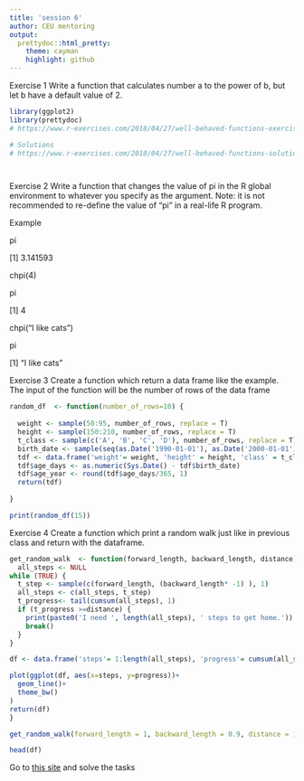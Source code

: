 ```yaml
---
title: 'session 6'
author: CEU mentoring
output:
  prettydoc::html_pretty:
    theme: cayman
    highlight: github
---
```




Exercise 1
Write a function that calculates number a to the power of b, but let b have a default value of 2.


```r
library(ggplot2)
library(prettydoc)
# https://www.r-exercises.com/2018/04/27/well-behaved-functions-exercises/

# Solutions
# https://www.r-exercises.com/2018/04/27/well-behaved-functions-solutions/




```

Exercise 2
Write a function that changes the value of pi in the R global environment to whatever you specify as the argument. Note: it is not recommended to re-define the value of “pi” in a real-life R program.

Example

pi

[1] 3.141593

chpi(4)

pi

[1] 4

chpi("I like cats")

pi

[1] "I like cats"



Exercise 3 
Create a function which return a data frame like the example.
The input of the function will be the number of rows of the data frame

```r
random_df  <- function(number_of_rows=10) {
  
  weight <- sample(50:95, number_of_rows, replace = T)
  height <- sample(150:210, number_of_rows, replace = T)
  t_class <- sample(c('A', 'B', 'C', 'D'), number_of_rows, replace = T)
  birth_date <- sample(seq(as.Date('1990-01-01'), as.Date('2000-01-01'), 'days'), number_of_rows, replace = T)
  tdf <- data.frame('weight'= weight, 'height' = height, 'class' = t_class, 'birth_date'= birth_date )
  tdf$age_days <- as.numeric(Sys.Date() - tdf$birth_date)
  tdf$age_year <- round(tdf$age_days/365, 1)
  return(tdf)
  
}


```


```r
print(random_df(15))

```

Exercise 4 
Create a function which print a random walk just like in previous class and return with the dataframe.


```r
get_random_walk  <- function(forward_length, backward_length, distance) {
  all_steps <- NULL
while (TRUE) {
  t_step <- sample(c(forward_length, (backward_length* -1) ), 1)
  all_steps <- c(all_steps, t_step)
  t_progress<- tail(cumsum(all_steps), 1)
  if (t_progress >=distance) {
    print(paste0('I need ', length(all_steps), ' steps to get home.'))
    break()
  }  
}

df <- data.frame('steps'= 1:length(all_steps), 'progress'= cumsum(all_steps) )

plot(ggplot(df, aes(x=steps, y=progress))+
  geom_line()+
  theme_bw()
)
return(df)
}  


```



```r
get_random_walk(forward_length = 1, backward_length = 0.9, distance = 100)
```

```r
head(df)
```

Go to [this site](https://www.r-exercises.com/2017/04/20/user-defined-functions-in-r-part-1/) and solve the tasks







